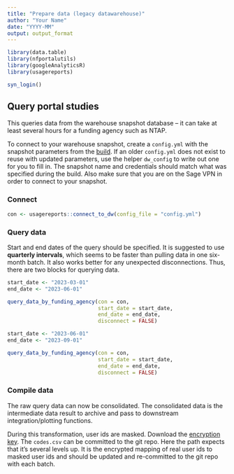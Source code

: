 ```yaml
---
title: "Prepare data (legacy datawarehouse)"
author: "Your Name"
date: "YYYY-MM"
output: output_format
---
```


```r

library(data.table)
library(nfportalutils)
library(googleAnalyticsR)
library(usagereports) 

syn_login()
```

## Query portal studies 

This queries data from the warehouse snapshot database -- it can take at least several hours for a funding agency such as NTAP. 

To connect to your warehouse snapshot, create a `config.yml` with the snapshot parameters from the [build](http://build-system-dw.sagebase.org:8080/login?from=%2Fjob%2FLaunch%2520warehouse%2520snapshot%2F).
If an older `config.yml` does not exist to reuse with updated parameters, use the helper `dw_config` to write out one for you to fill in.
The snapshot name and credentials should match what was specified during the build.
Also make sure that you are on the Sage VPN in order to connect to your snapshot.

### Connect
```r
con <- usagereports::connect_to_dw(config_file = "config.yml")
```

### Query data

Start and end dates of the query should be specified. 
It is suggested to use **quarterly intervals**, which seems to be faster than pulling data in one six-month batch. It also works better for any unexpected disconnections. 
Thus, there are two blocks for querying data.
```r

start_date <- "2023-03-01"
end_date <- "2023-06-01"

query_data_by_funding_agency(con = con, 
                             start_date = start_date, 
                             end_date = end_date, 
                             disconnect = FALSE)
```


```r

start_date <- "2023-06-01"
end_date <- "2023-09-01"

query_data_by_funding_agency(con = con, 
                             start_date = start_date, 
                             end_date = end_date, 
                             disconnect = FALSE)
```

### Compile data

The raw query data can now be consolidated. 
The consolidated data is the intermediate data result to archive and pass to downstream integration/plotting functions.

During this transformation, user ids are masked.
Download the [encryption key](https://www.synapse.org/#!Synapse:syn39770191/files/). 
The `codes.csv` can be committed to the git repo. Here the path expects that it's several levels up. 
It is the encrypted mapping of real user ids to masked user ids and should be updated and re-committed to the git repo with each batch.


```r


```




